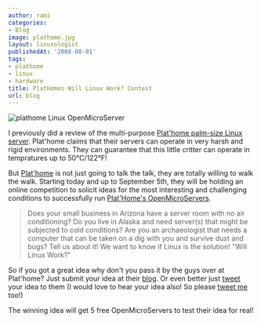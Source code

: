 ```yaml
---
author: rami
categories:
- Blog
image: plathome.jpg
layout: linuxologist
publishedAt: '2008-08-01'
tags:
- plathome
- linux
- hardware
title: PlatHomes Will Linux Work? Contest
url: blog
---
```


![plathome Linux OpenMicroServer](/assets/images/content/blog/plathome.jpg)

I previously did a review of the multi-purpose [Plat'home palm-size Linux  server](/2008/06/01/plathome-the-palm-size-linux-server). Plat'home claims that their servers can operate in very harsh and rigid environments. They can guarantee that this little critter can operate in tempratures up to 50°C/122°F!

But [Plat'home](http://www.plathome.com/) is not just going to talk the talk, they are totally willing to walk the walk. Starting today and up to September 5th, they will be holding an online competition to solicit ideas for the most interesting and challenging conditions to successfully run [Plat'Home's OpenMicroServers](/2008/06/01/plathome-the-palm-size-linux-server).

> Does your small business in Arizona have a server room with no air conditioning? Do you live in Alaska and need server(s) that might be subjected to cold conditions? Are you an archaeologist that needs a computer that can be taken on a dig with you and survive dust and bugs? Tell us about it! We want to know if Linux is the solution! "Will Linux Work?"

So if you got a great idea why don't you pass it by the guys over at Plat'home? Just submit your idea at their [blog](http://plathomeus.blogspot.com/2008/07/announcing-will-linux-work-contest.html). Or even better just [tweet](http://twitter.com/plathomeweb) your idea to them (I would love to hear your idea also! So please [tweet me ](http://www.twitter.com/bianconeri4ever)too!)

The winning idea will get 5 free OpenMicroServers to test their idea for real!